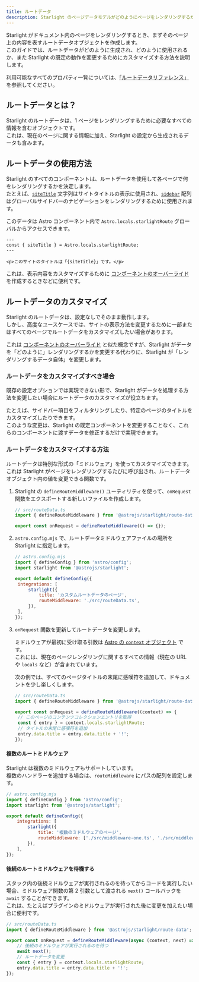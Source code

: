 ```yaml
---
title: ルートデータ
description: Starlight のページデータモデルがどのようにページをレンダリングするか、またそのカスタマイズ方法について学びましょう。
---
```



Starlight がドキュメント内のページをレンダリングするとき、まずそのページ上の内容を表すルートデータオブジェクトを作成します。  
このガイドでは、ルートデータがどのように生成され、どのように使用されるか、また Starlight の既定の動作を変更するためにカスタマイズする方法を説明します。

利用可能なすべてのプロパティ一覧については、[「ルートデータリファレンス」](/ja/reference/route-data/) を参照してください。

## ルートデータとは？

Starlight のルートデータは、1 ページをレンダリングするために必要なすべての情報を含むオブジェクトです。  
これは、現在のページに関する情報に加え、Starlight の設定から生成されるデータも含みます。

## ルートデータの使用方法

Starlight のすべてのコンポーネントは、ルートデータを使用して各ページで何をレンダリングするかを決定します。  
たとえば、[`siteTitle`](/ja/reference/route-data/#sitetitle) 文字列はサイトタイトルの表示に使用され、[`sidebar`](/ja/reference/route-data/#sidebar) 配列はグローバルサイドバーのナビゲーションをレンダリングするために使用されます。

このデータは Astro コンポーネント内で `Astro.locals.starlightRoute` グローバルからアクセスできます。

```astro title="example.astro" {2}
---
const { siteTitle } = Astro.locals.starlightRoute;
---

<p>このサイトのタイトルは「{siteTitle}」です。</p>
```

これは、表示内容をカスタマイズするために [コンポーネントのオーバーライド](/ja/guides/overriding-components/) を作成するときなどに便利です。

## ルートデータのカスタマイズ

Starlight のルートデータは、設定なしでそのまま動作します。  
しかし、高度なユースケースでは、サイトの表示方法を変更するために一部またはすべてのページでルートデータをカスタマイズしたい場合があります。

これは [コンポーネントのオーバーライド](/ja/guides/overriding-components/) と似た概念ですが、Starlight がデータを「どのように」レンダリングするかを変更する代わりに、Starlight が「レンダリングするデータ自体」を変更します。

### ルートデータをカスタマイズすべき場合

既存の設定オプションでは実現できない形で、Starlight がデータを処理する方法を変更したい場合にルートデータのカスタマイズが役立ちます。

たとえば、サイドバー項目をフィルタリングしたり、特定のページのタイトルをカスタマイズしたりできます。  
このような変更は、Starlight の既定コンポーネントを変更することなく、これらのコンポーネントに渡すデータを修正するだけで実現できます。

### ルートデータをカスタマイズする方法

ルートデータは特別な形式の「ミドルウェア」を使ってカスタマイズできます。  
これは Starlight がページをレンダリングするたびに呼び出され、ルートデータオブジェクト内の値を変更できる関数です。

<Steps>

1. Starlight の `defineRouteMiddleware()` ユーティリティを使って、`onRequest` 関数をエクスポートする新しいファイルを作成します。

   ```ts
   // src/routeData.ts
   import { defineRouteMiddleware } from '@astrojs/starlight/route-data';

   export const onRequest = defineRouteMiddleware(() => {});
   ```

2. `astro.config.mjs` で、ルートデータミドルウェアファイルの場所を Starlight に指定します。

   ```js ins={9}
   // astro.config.mjs
   import { defineConfig } from 'astro/config';
   import starlight from '@astrojs/starlight';

   export default defineConfig({
   	integrations: [
   		starlight({
   			title: 'カスタムルートデータのページ',
   			routeMiddleware: './src/routeData.ts',
   		}),
   	],
   });
   ```

3. `onRequest` 関数を更新してルートデータを変更します。

   ミドルウェアが最初に受け取る引数は [Astro の `context` オブジェクト](https://docs.astro.build/ja/reference/api-reference/) です。  
   これには、現在のページレンダリングに関するすべての情報（現在の URL や `locals` など）が含まれています。

   次の例では、すべてのページタイトルの末尾に感嘆符を追加して、ドキュメントを少し楽しくします。

   ```ts
   // src/routeData.ts
   import { defineRouteMiddleware } from '@astrojs/starlight/route-data';

   export const onRequest = defineRouteMiddleware((context) => {
   	// このページのコンテンツコレクションエントリを取得
   	const { entry } = context.locals.starlightRoute;
   	// タイトルの末尾に感嘆符を追加
   	entry.data.title = entry.data.title + '!';
   });
   ```

</Steps>

#### 複数のルートミドルウェア

Starlight は複数のミドルウェアもサポートしています。  
複数のハンドラーを追加する場合は、`routeMiddleware` にパスの配列を設定します。

```js {9}
// astro.config.mjs
import { defineConfig } from 'astro/config';
import starlight from '@astrojs/starlight';

export default defineConfig({
	integrations: [
		starlight({
			title: '複数のミドルウェアのページ',
			routeMiddleware: ['./src/middleware-one.ts', './src/middleware-two.ts'],
		}),
	],
});
```

#### 後続のルートミドルウェアを待機する

スタック内の後続ミドルウェアが実行されるのを待ってからコードを実行したい場合、ミドルウェア関数の第 2 引数として渡される `next()` コールバックを `await` することができます。  
これは、たとえばプラグインのミドルウェアが実行された後に変更を加えたい場合に便利です。

```ts "next" "await next();"
// src/routeData.ts
import { defineRouteMiddleware } from '@astrojs/starlight/route-data';

export const onRequest = defineRouteMiddleware(async (context, next) => {
	// 後続のミドルウェアが実行されるのを待つ
	await next();
	// ルートデータを変更
	const { entry } = context.locals.starlightRoute;
	entry.data.title = entry.data.title + '!';
});
```
